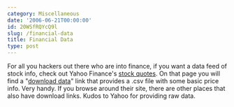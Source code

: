 ```yaml
---
category: Miscellaneous
date: '2006-06-21T00:00:00'
id: 20WSfRQYcQ9l
slug: /financial-data
title: Financial Data
type: post
---
```


For all you hackers out there who are into finance, if you want a
data feed of stock info, check out Yahoo Finance's
[stock quotes](http://finance.yahoo.com/q?s=yhoo). On that page you
will find a
"[download data](http://finance.yahoo.com/d/quotes.csv?s=YHOO&f=sl1d1t1c1ohgv&e=.csv)"
link that provides a .csv file with some basic price info. Very
handy. If you browse around their site, there are other places that
also have download links. Kudos to Yahoo for providing raw data.